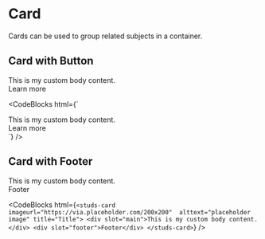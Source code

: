 # Card

<HeaderComponent
  htmlTag="studs-card"
  jsxTag="StudsCard"
  version="Since 2.0"
  status="Stable"
/>

Cards can be used to group related subjects in a container.

## Card with Button

<ResizerFeatures>
  <studs-card
    imageUrl="https://via.placeholder.com/200x200"
    altText="Studs Card Media"
    title="Title"
  >
    <div slot="main">This is my custom body content.</div>
    <div slot="footer">
      <studs-button button-type="primary" onclick="alert('clicked')">
        Learn more
      </studs-button>
    </div>
  </studs-card>
</ResizerFeatures>

<CodeBlocks
  html={`
<studs-card imageUrl="https://via.placeholder.com/200x200" altText="Studs Card Media" title="Title">
  <div slot="main">This is my custom body content.</div>
  <div slot="footer"><studs-button button-type="primary" onclick="alert('clicked')">Learn more</studs-button></div>
</studs-card>
  `}
/>

## Card with Footer

<ResizerFeatures>
  <studs-card
    imageurl="https://via.placeholder.com/200x200"
    alttext="placeholder image"
    title="Title"
  >
    <div slot="main">This is my custom body content.</div>
    <div slot="footer">Footer</div>
  </studs-card>
</ResizerFeatures>

<CodeBlocks
  html={`
<studs-card imageurl="https://via.placeholder.com/200x200" 
    alttext="placeholder 
    image" title="Title">
    <div slot="main">This is my custom body content.</div>
    <div slot="footer">Footer</div>
</studs-card>
  `}
/>
